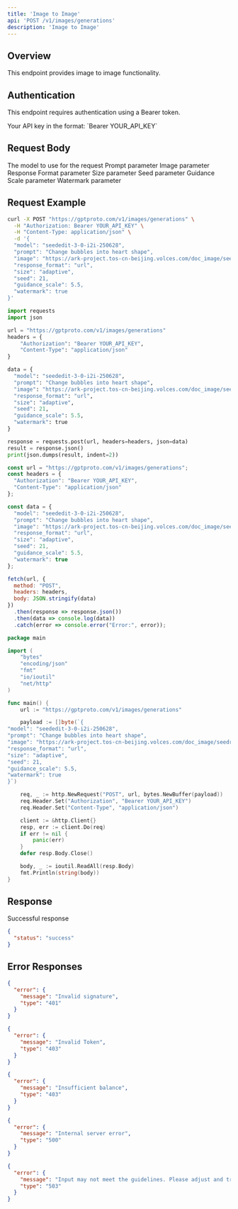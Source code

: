 ```yaml
---
title: 'Image to Image'
api: 'POST /v1/images/generations'
description: 'Image to Image'
---
```


## Overview

This endpoint provides image to image functionality.

## Authentication

This endpoint requires authentication using a Bearer token.

<ParamField header="Authorization" type="string" required default="sk-***********">
  Your API key in the format: `Bearer YOUR_API_KEY`
</ParamField>

## Request Body

<ParamField body="model" type="string" required default="seededit-3-0-i2i-250628">
  The model to use for the request
</ParamField>

<ParamField body="prompt" type="string" required default="Change bubbles into heart shape">
  Prompt parameter
</ParamField>

<ParamField body="image" type="string"  default="https://ark-project.tos-cn-beijing.volces.com/doc_image/seedream_i2i.jpeg">
  Image parameter
</ParamField>

<ParamField body="response_format" type="string"  default="url">
  Response Format parameter
</ParamField>

<ParamField body="size" type="string"  default="adaptive">
  Size parameter
</ParamField>

<ParamField body="seed" type="integer"  default="21">
  Seed parameter
</ParamField>

<ParamField body="guidance_scale" type="number"  default="5.5">
  Guidance Scale parameter
</ParamField>

<ParamField body="watermark" type="boolean"  default="true">
  Watermark parameter
</ParamField>

## Request Example

<CodeGroup>

```bash cURL
curl -X POST "https://gptproto.com/v1/images/generations" \
  -H "Authorization: Bearer YOUR_API_KEY" \
  -H "Content-Type: application/json" \
  -d '{
  "model": "seededit-3-0-i2i-250628",
  "prompt": "Change bubbles into heart shape",
  "image": "https://ark-project.tos-cn-beijing.volces.com/doc_image/seedream_i2i.jpeg",
  "response_format": "url",
  "size": "adaptive",
  "seed": 21,
  "guidance_scale": 5.5,
  "watermark": true
}'
```

```python Python
import requests
import json

url = "https://gptproto.com/v1/images/generations"
headers = {
    "Authorization": "Bearer YOUR_API_KEY",
    "Content-Type": "application/json"
}

data = {
  "model": "seededit-3-0-i2i-250628",
  "prompt": "Change bubbles into heart shape",
  "image": "https://ark-project.tos-cn-beijing.volces.com/doc_image/seedream_i2i.jpeg",
  "response_format": "url",
  "size": "adaptive",
  "seed": 21,
  "guidance_scale": 5.5,
  "watermark": true
}

response = requests.post(url, headers=headers, json=data)
result = response.json()
print(json.dumps(result, indent=2))
```

```javascript JavaScript
const url = "https://gptproto.com/v1/images/generations";
const headers = {
  "Authorization": "Bearer YOUR_API_KEY",
  "Content-Type": "application/json"
};

const data = {
  "model": "seededit-3-0-i2i-250628",
  "prompt": "Change bubbles into heart shape",
  "image": "https://ark-project.tos-cn-beijing.volces.com/doc_image/seedream_i2i.jpeg",
  "response_format": "url",
  "size": "adaptive",
  "seed": 21,
  "guidance_scale": 5.5,
  "watermark": true
};

fetch(url, {
  method: "POST",
  headers: headers,
  body: JSON.stringify(data)
})
  .then(response => response.json())
  .then(data => console.log(data))
  .catch(error => console.error("Error:", error));
```

```go Go
package main

import (
    "bytes"
    "encoding/json"
    "fmt"
    "io/ioutil"
    "net/http"
)

func main() {
    url := "https://gptproto.com/v1/images/generations"

    payload := []byte(`{
"model": "seededit-3-0-i2i-250628",
"prompt": "Change bubbles into heart shape",
"image": "https://ark-project.tos-cn-beijing.volces.com/doc_image/seedream_i2i.jpeg",
"response_format": "url",
"size": "adaptive",
"seed": 21,
"guidance_scale": 5.5,
"watermark": true
}`)

    req, _ := http.NewRequest("POST", url, bytes.NewBuffer(payload))
    req.Header.Set("Authorization", "Bearer YOUR_API_KEY")
    req.Header.Set("Content-Type", "application/json")

    client := &http.Client{}
    resp, err := client.Do(req)
    if err != nil {
        panic(err)
    }
    defer resp.Body.Close()

    body, _ := ioutil.ReadAll(resp.Body)
    fmt.Println(string(body))
}
```

</CodeGroup>

## Response

<ResponseField name="Success" type="200">
  Successful response

```json
{
  "status": "success"
}
```
</ResponseField>

## Error Responses

<ResponseExample>

```json 401 - Invalid signature
{
  "error": {
    "message": "Invalid signature",
    "type": "401"
  }
}
```

```json 403 - Invalid Token
{
  "error": {
    "message": "Invalid Token",
    "type": "403"
  }
}
```

```json 403 - Insufficient balance
{
  "error": {
    "message": "Insufficient balance",
    "type": "403"
  }
}
```

```json 500 - Internal server error
{
  "error": {
    "message": "Internal server error",
    "type": "500"
  }
}
```

```json 503 - Content policy violation
{
  "error": {
    "message": "Input may not meet the guidelines. Please adjust and try again.",
    "type": "503"
  }
}
```

</ResponseExample>


